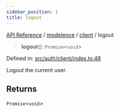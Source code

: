 ```yaml
---
sidebar_position: 1
title: logout
---
```


[API Reference](/api-reference/modelence/client/functions/../../../index) / [modelence](/api-reference/modelence/client/functions/../../index) / [client](/api-reference/modelence/client/functions/../index) / logout

> **logout**(): `Promise`\<`void`\>

Defined in: [src/auth/client/index.ts:48](https://github.com/modelence/modelence/blob/809424c6b59ab40946028f4877726a845a1d5a48/packages/modelence/src/auth/client/index.ts#L48)

Logout the current user.

## Returns

`Promise`\<`void`\>
